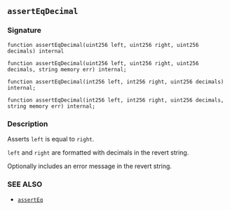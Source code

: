 ## `assertEqDecimal`

### Signature

```solidity
function assertEqDecimal(uint256 left, uint256 right, uint256 decimals) internal
```

```solidity
function assertEqDecimal(uint256 left, uint256 right, uint256 decimals, string memory err) internal;
```

```solidity
function assertEqDecimal(int256 left, int256 right, uint256 decimals) internal;
```

```solidity
function assertEqDecimal(int256 left, int256 right, uint256 decimals, string memory err) internal;
```

### Description

Asserts `left` is equal to `right`.

`left` and `right` are formatted with decimals in the revert string.

Optionally includes an error message in the revert string.

### SEE ALSO

- [`assertEq`](./assertEq.md)